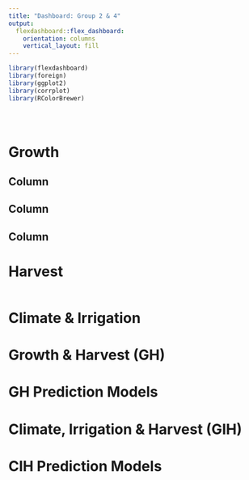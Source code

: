 ```yaml
---
title: "Dashboard: Group 2 & 4"
output: 
  flexdashboard::flex_dashboard:
    orientation: columns
    vertical_layout: fill
---
```


```r
library(flexdashboard)
library(foreign)
library(ggplot2)
library(corrplot)
library(RColorBrewer)





```


Growth
=====================================
Column {.tabset}
-----------------------------------------------------------------------
Column
-----------------------------------------------------------------------
Column
-----------------------------------------------------------------------

Harvest
=====================================
```r

```

Climate & Irrigation
=====================================



Growth & Harvest (GH)
=====================================


GH Prediction Models
=====================================


Climate, Irrigation & Harvest (GIH)
=====================================


CIH Prediction Models
=====================================

